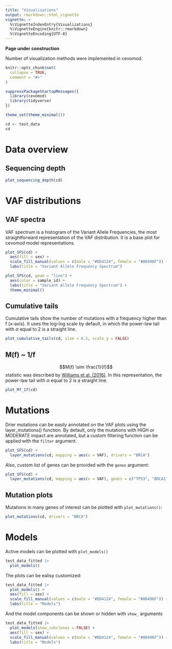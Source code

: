 ```yaml
---
title: "Visualizations"
output: rmarkdown::html_vignette
vignette: >
  %\VignetteIndexEntry{Visualizations}
  %\VignetteEngine{knitr::rmarkdown}
  %\VignetteEncoding{UTF-8}
---
```


**Page under construction**

Number of visualization methods were implemented in cevomod.


```r
knitr::opts_chunk$set(
  collapse = TRUE,
  comment = "#>"
)
```

```r
suppressPackageStartupMessages({
  library(cevomod)
  library(tidyverse)
})

theme_set(theme_minimal())

cd <- test_data
cd
```


# Data overview


## Sequencing depth

```r
plot_sequencing_depth(cd)
```


# VAF distributions


## VAF spectra

VAF spectrum is a histogram of the Variant Allele Frequencies, the most straightforward representation of the VAF distribution. It is a base plot for cevomod model representations.

```r
plot_SFS(cd) +
  aes(fill = sex) +
  scale_fill_manual(values = c(male = "#DD4124", female = "#00496F")) +
  labs(title = "Variant Allele Frequency Spectrum")
```


```r
plot_SFS(cd, geom = "line") +
  aes(color = sample_id) +
  labs(title = "Variant Allele Frequency Spectrum") +
  theme_minimal()
```

## Cumulative tails

Cumulative tails show the number of mutations with a frequency higher than f (x-axis). It uses the log-log scale by default, in which the power-law tail with $\alpha$ equal to 2 is a straight line.

```r
plot_cumulative_tails(cd, size = 0.5, scale_y = FALSE)
```

## M(f) ~ 1/f

$$M(f) \sim \frac{1}{f}$$ statistic was described by [Williams et al. (2016)](https://doi.org/10.1038/ng.3489). In this representation, the power-law tail with $\alpha$ equal to 2 is a straight line. 

```r
plot_Mf_1f(cd)
```

# Mutations

Drier mutations can be easily annotated on the VAF plots using the layer_mutations() function. By default, only the mutations with HIGH or MODERATE impact are annotated, but a custom filtering function can be applied with the `filter` argument.

```r
plot_SFS(cd) +
  layer_mutations(cd, mapping = aes(x = VAF), drivers = "BRCA")
```

Also, custom list of genes can be provided with the `genes` argument:

```r
plot_SFS(cd) +
  layer_mutations(cd, mapping = aes(x = VAF), genes = c("TP53", "BRCA1"))
```

## Mutation plots

Mutations in many genes of interest can be plotted with `plot_mutations()`:

```r
plot_mutations(cd, drivers = "BRCA")
```

# Models

Active models can be plotted with `plot_models()`

```r
test_data_fitted |> 
  plot_models()
```

The plots can be ealisy customized:

```r
test_data_fitted |> 
  plot_models() +
  aes(fill = sex) +
  scale_fill_manual(values = c(male = "#DD4124", female = "#00496F")) +
  labs(title = "Models")
```

And the model components can be shown or hidden with `show_` arguments

```r
test_data_fitted |> 
  plot_models(show_subclones = FALSE) +
  aes(fill = sex) +
  scale_fill_manual(values = c(male = "#DD4124", female = "#00496F")) +
  labs(title = "Models")
```


